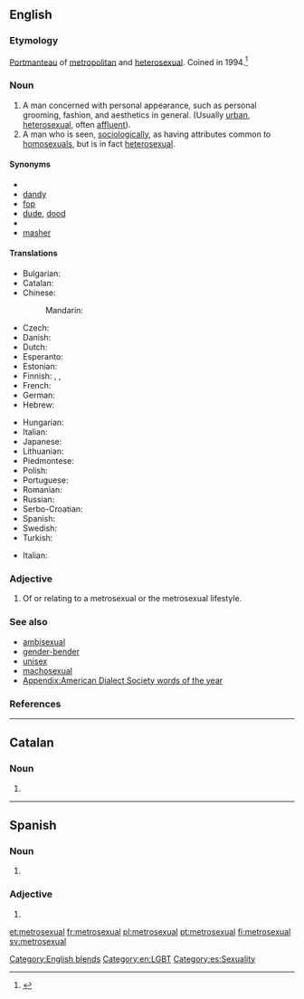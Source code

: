 ==English==
{{wikipedia}}

===Etymology===
[[portmanteau word|Portmanteau]] of [[metropolitan]] and [[heterosexual]]. Coined in 1994.<ref name="atlantic">{{Citation |url=http://www.theawl.com/2014/08/a-decade-later-whither-the-metrosexual |title=A Decade Later, Whither the Metrosexual |last=King-Slutzky |first=Johannah |work=[[:w:The Atlantic|The Atlantic]] |date=August 27, 2014}}</ref>

===Noun===
{{en-noun|head=[[metro-|metro]][[sexual]]}}

# A man concerned with personal appearance, such as personal grooming, fashion, and aesthetics in general. (Usually [[urban]], [[heterosexual]], often [[affluent]]). <!-- A concern for personal image is interpreted socially as being "homosexual" in some social circles, leaving "Gay Straight Male" as the logical terminology in that social context to describe a straight male concerned with fashion and personal appearance.-->
# A man who is seen, [[sociologically]], as having attributes common to [[homosexuals]], but is in fact [[heterosexual]].

====Synonyms====
* {{l|en|boulevardier}}
* [[dandy]] {{qualifier|19th Century}}
* [[fop]] {{qualifier|19th Century}}
* [[dude]], [[dood]] {{qualifier|archaic}}
* {{l|en|man about town}}
* [[masher]] {{qualifier|archaic}}

====Translations====
{{trans-top|A man concerned with personal appearance}}
* Bulgarian: {{t|bg|метросексуален|tr=metroseksualen}}
* Catalan: {{t|ca|metrosexual}}
* Chinese:
*: Mandarin: {{t|cmn|都市美男|tr=dūshì měinán|sc=Hani}}
* Czech: {{t|cs|metrosexuál}}
* Danish: {{t|da|metrosexuel}}
* Dutch: {{t+|nl|metroseksueel}}
* Esperanto: {{t|eo|metroseksulo}}
* Estonian: {{t|et|metroseksuaal}}
* Finnish: {{t|fi|metroseksuaali}}, {{t|fi|hienostelija}}, {{t+|fi|keikari}}
* French: {{t+|fr|métrosexuel|m}}
* German: {{t|de|Metrosexueller|m}}
* Hebrew: {{t|he|מטרוסקסואל|tr=metroseksual}}
{{trans-mid}}
* Hungarian: {{t|hu|metroszexuális}}
* Italian: {{t+|it|metrosessuale}}
* Japanese: {{t|ja|メトロセクシャル|tr=metorosekusharu|sc=Jpan}}
* Lithuanian: {{t|lt|metroseksualas}}
* Piedmontese: {{t|pms|gadan}}
* Polish: {{t+|pl|metroseksualny}}
* Portuguese: {{t+|pt|metrossexual|m}}
* Romanian: {{t|ro|metrosexual}}
* Russian: {{t|ru|метросексуал|m|tr=metrosɛksuál|sc=Cyrl}}
* Serbo-Croatian: {{t|sh|метросексуалан|sc=Cyrl}}
* Spanish: {{t|es|metrosexual}}
* Swedish: {{t+|sv|metrosexuell}}
* Turkish: {{t+|tr|metroseksüel}}
{{trans-bottom}}

{{checktrans-top}}
* Italian: {{t-check|it|vitellone|m}} <!--This doesn't seem to be correct: see my comment on the discussion page - Paul G-->
{{trans-mid}}
{{trans-bottom}}

===Adjective===
{{en-adj}}

# Of or relating to a metrosexual or the metrosexual lifestyle.

===See also===
* [[ambisexual]]
* [[gender-bender]]
* [[unisex]]
* [[machosexual]]
* [[Appendix:American Dialect Society words of the year]]

===References===
{{reflist}}

[[Category:English blends]]
[[Category:en:LGBT]]

----

==Catalan==

===Noun===
{{ca-noun|m}}

# {{l|en|metrosexual}}

----
==Spanish==
===Noun===
{{es-noun|m|metrosexuales}}

# {{l/en|metrosexual}}

===Adjective===
{{es-adj|pl=metrosexuales}}

# {{l/en|metrosexual}}

[[Category:es:Sexuality]]

[[et:metrosexual]]
[[fr:metrosexual]]
[[pl:metrosexual]]
[[pt:metrosexual]]
[[fi:metrosexual]]
[[sv:metrosexual]]
